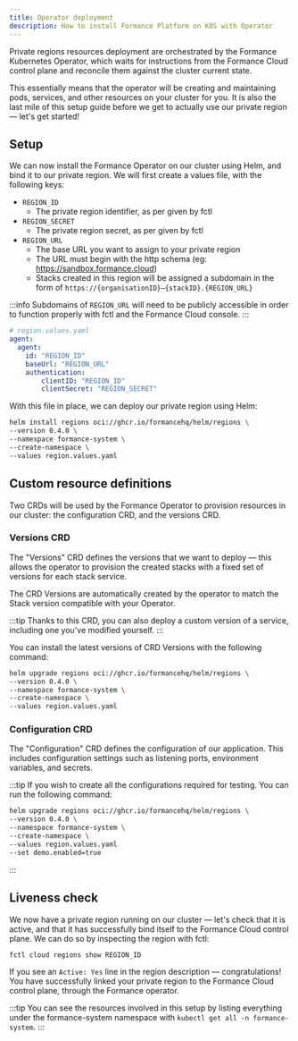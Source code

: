 ```yaml
---
title: Operator deployment
description: How to install Formance Platform on K8S with Operator
---
```


Private regions resources deployment are orchestrated by the Formance Kubernetes Operator, which waits for instructions from the Formance Cloud control plane and reconcile them against the cluster current state.

This essentially means that the operator will be creating and maintaining pods, services, and other resources on your cluster for you. It is also the last mile of this setup guide before we get to actually use our private region — let's get started!

## Setup

We can now install the Formance Operator on our cluster using Helm, and bind it to our private region. We will first create a values file, with the following keys:

<!-- agent, operator  -->

* `REGION_ID`
  * The private region identifier, as per given by fctl
* `REGION_SECRET`
  * The private region secret, as per given by fctl
* `REGION_URL`
  * The base URL you want to assign to your private region
  * The URL must begin with the http schema (eg: https://sandbox.formance.cloud)
  * Stacks created in this region will be assigned a subdomain in the form of `https://{organisationID}—{stackID}.{REGION_URL}`

:::info
Subdomains of `REGION_URL` will need to be publicly accessible in order to function properly with fctl and the Formance Cloud console.
:::

```yaml
# region.values.yaml
agent:
  agent:
    id: "REGION_ID"
    baseUrl: "REGION_URL"
    authentication:
        clientID: "REGION_ID"
        clientSecret: "REGION_SECRET"
```

With this file in place, we can deploy our private region using Helm:

```bash
helm install regions oci://ghcr.io/formancehq/helm/regions \
--version 0.4.0 \
--namespace formance-system \
--create-namespace \
--values region.values.yaml
```

## Custom resource definitions

Two CRDs will be used by the Formance Operator to provision resources in our cluster: the configuration CRD, and the versions CRD.

### Versions CRD

The "Versions" CRD defines the versions that we want to deploy — this allows the operator to provision the created stacks with a fixed set of versions for each stack service.

The CRD Versions are automatically created by the operator to match the Stack version compatible with your Operator.

:::tip
Thanks to this CRD, you can also deploy a custom version of a service, including one you've modified yourself.
:::

You can install the latest versions of CRD Versions with the following command:
```bash
helm upgrade regions oci://ghcr.io/formancehq/helm/regions \
--version 0.4.0 \
--namespace formance-system \
--create-namespace \
--values region.values.yaml
```

### Configuration CRD

The "Configuration" CRD defines the configuration of our application. This includes configuration settings such as listening ports, environment variables, and secrets.

:::tip
If you wish to create all the configurations required for testing. You can run the following command:
```bash
helm upgrade regions oci://ghcr.io/formancehq/helm/regions \
--version 0.4.0 \
--namespace formance-system \
--create-namespace \
--values region.values.yaml
--set demo.enabled=true
```
:::


## Liveness check

We now have a private region running on our cluster — let's check that it is active, and that it has successfully bind itself to the Formance Cloud control plane. We can do so by inspecting the region with fctl:

```
fctl cloud regions show REGION_ID
```

If you see an `Active: Yes` line in the region description — congratulations! You have successfully linked your private region to the Formance Cloud control plane, through the Formance operator.

:::tip
You can see the resources involved in this setup by listing everything under the formance-system namespace with `kubectl get all -n formance-system`.
:::
